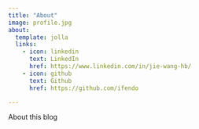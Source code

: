 ```yaml
---
title: "About"
image: profile.jpg
about:
  template: jolla
  links:
    - icon: linkedin
      text: LinkedIn
      href: https://www.linkedin.com/in/jie-wang-hb/
    - icon: github
      text: Github
      href: https://github.com/ifendo

---
```


About this blog
